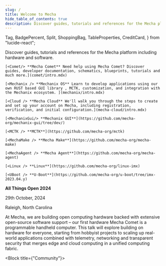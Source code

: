 ```yaml
---
slug: /
title: Welcome to Mecha
hide_table_of_contents: true
description: Discover guides, tutorials and references for the Mecha platform including hardware and software
---
```


<style>
  {`
    /* Hack to prevent overflow, not possible to have it on other pages due to position sticky used in TOC */
    main .container {
        position: relative;
        overflow: hidden;
    }
`}
</style>


  Tag,
  BadgePercent,
  Split,
  ShoppingBag,
  TableProperties,
  CreditCard,
} from "lucide-react";



Discover guides, tutorials and references for the Mecha platform including hardware and software.

<Block>

<CardGrid>

    [<Comet/> **Mecha Comet** Need help using Mecha Comet? Discover guides, developer documentation, schematics, blueprints, tutorials and much more.](comet/intro.mdx)

    [<Mechanix /> **Mechanix OS** Learn to develop applications using our own RUST based GUI library , MCTK, customization, and integration with the Mechanix ecosystem. ](mechanix/intro.mdx)

    [<Cloud /> **Mecha Cloud** We'll walk you through the steps to create and set up your account on Mecha, including registration, verification, and initial configuration.](mecha-cloud/intro.mdx)

</CardGrid>

</Block>

<Block title="Open Source Projects" direction="vertical">

<SmallGrid>

    [<MechanixGui/> **Mechanix GUI**](https://github.com/mecha-org/mechanix-gui/tree/dev/)

    [<MCTK /> **MCTK**](https://github.com/mecha-org/mctk)

    [<MechaMake /> **Mecha Make**](https://github.com/mecha-org/mecha-make)

    [<MechaAgent /> **Mecha Agent**](https://github.com/mecha-org/mecha-agent)

    [<Linux /> **Linux**](https://github.com/mecha-org/linux-imx)

    [<UBoot /> **U-Boot**](https://github.com/mecha-org/u-boot/tree/imx-2023.04.y)

</SmallGrid>

</Block>

<Block title="Mecha - Build Computing in the real world" direction="vertical">

  <Talks>


**All Things Open 2024**

29th October, 2024

Raleigh, North Carolina

At Mecha, we are building open computing hardware backed with extensive open-source software support – our first hardware Mecha Comet is a programmable handheld computer. This talk will explore building on hardware for everyone, starting from hobbyist projects to scaling up real-world applications combined with telemetry, networking and transparent security that merges edge and cloud computing in a unified computing fabric.

  </Talks>

</Block>

<Block title={"Community"}>
  <Apps />
</Block>
